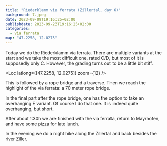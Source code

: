 ```yaml
---
title: "Riederklamm via ferrata (Zillertal, day 6)"
background: 7.jpeg
date: 2023-09-09T19:16:25+02:00
publishdate: 2023-09-23T19:16:25+02:00
categories:
  - via ferrata
map: "47.2258, 12.0275"
---
```


Today we do the Riederklamm via ferrata. There are multiple variants at the
start and we take the most difficult one, rated C/D, but most of it is supposedly
only C. However, the grading turns out to be a little bit stiff.

<Loc latlong={[47.2258, 12.0275]} zoom={12} />

<Gallery large="true">
  <Rimg src="2.jpeg" alt="Riederklamm via ferrata" />
  <Rimg src="1.jpeg" caption="The start of the via ferrata." />
</Gallery>

This is followed by a rope bridge and a traverse. Then we reach the highlight of
the via ferrata: a 70 meter rope bridge.

<Gallery>
  <Rimg src="3.jpeg" caption="The first short rope bridge." />
  <Rimg src="4.jpeg" alt="Traverse in the Riederklamm via ferrata." />
</Gallery>

<Gallery large="true">
  <Rimg src="5.jpeg" caption="The 70m rope bridge." />
  <Rimg src="6.jpeg" alt="The 70m rope bridge." />
</Gallery>

<Gallery>
  <Rimg src="7.jpeg" alt="The 70m rope bridge." />
  <Rimg src="8.jpeg" alt="The 70m rope bridge." />
</Gallery>

In the final part after the rope bridge, one has the option to take an
overhanging E variant. Of course I do that one. It is indeed quite overhanging,
but short.

<Rimg src="9.jpeg" caption="The overhanging E variant." />

After about 1:30h we are finished with the via ferrata, return to Mayrhofen,
and have some pizza for late lunch.

In the evening we do a night hike along the Zillertal and back besides the river
Ziller.

<Rimg src="11.jpeg" caption="Mayrhofen at night." />

<Nextday />
